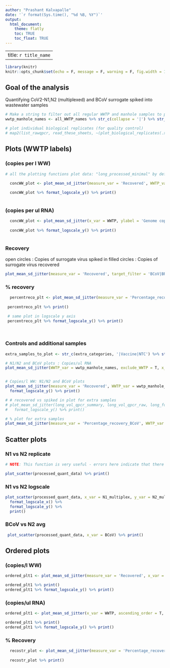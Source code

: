 ```yaml
---
author: "Prashant Kalvapalle"
date: '`r format(Sys.time(), "%d %B, %Y")`'
output: 
  html_document:
    theme: flatly
    toc: TRUE
    toc_float: TRUE
---
```


---
title: `r title_name`
---

```r
library(knitr)
knitr::opts_chunk$set(echo = F, message = F, warning = F, fig.width = 12, fig.height = 4)

```

## Goal of the analysis

Quantifying CoV2-N1,N2 (multiplexed) and BCoV surrogate spiked into wastewater samples

```r

# Make a string to filter out all regular WWTP and manhole samples to plot separately
wwtp_manhole_names <- all_WWTP_names %>% str_c(collapse = '|') %>% str_c(manhole_samples, sep = '|')

# plot individual biological replicates (for quality control)
# map2(list_rawqpcr, read_these_sheets, ~(plot_biological_replicates(.x, title_text = .y)))

```


## Plots (WWTP labels)

### (copies per l WW)

```r
# all the plotting functions plot data: "long_processed_minimal" by default

  concWW_plot <- plot_mean_sd_jitter(measure_var = 'Recovered', WWTP_var = wwtp_manhole_names, x_var = WWTP, ylabel = 'Genome copies/l Wastewater') 
  
  concWW_plot %>% format_logscale_y() %>% print()
  
```


### (copies per ul RNA)

```r

  concWW_plot <- plot_mean_sd_jitter(x_var = WWTP, ylabel = 'Genome copies/ul RNA') 
  
  concWW_plot %>% format_logscale_y() %>% print()
  
```


### Recovery

open circles : Copies of surrogate virus spiked in
filled circles : Copies of surrogate virus recovered

```r

plot_mean_sd_jitter(measure_var = 'Recovered', target_filter = 'BCoV|BRSV', x_var = WWTP, ylabel = 'Genome copies/l Wastewater') %>%  format_logscale_y() %>% print()

```

### % recovery

```r


  percentreco_plt <- plot_mean_sd_jitter(measure_var = 'Percentage_recovery_BCoV', target_filter = 'BCoV|BRSV', x_var = WWTP, ylabel = 'Percentage recovery of surrogate virus') 
  
 percentreco_plt %>% print()

 # same plot in logscale y axis  
 percentreco_plt %>% format_logscale_y() %>% print()
  
  
```

### Controls and additional samples

```r

extra_samples_to_plot <- str_c(extra_categories, '|Vaccine|NTC') %>% str_remove('\\|Std|Std\\|')

# N1/N2 and BCoV plots : Copies/ul RNA
plot_mean_sd_jitter(WWTP_var = wwtp_manhole_names, exclude_WWTP = T, x_var = WWTP) %>% format_logscale_y() %>% print()


# Copies/l WW: N1/N2 and BCoV plots
plot_mean_sd_jitter(measure_var = 'Recovered', WWTP_var = wwtp_manhole_names, exclude_WWTP = T, x_var = WWTP, ylabel = 'Genome copies/l Wastewater') %>% 
  format_logscale_y() %>% print()

# # recovered vs spiked in plot for extra samples
# plot_mean_sd_jitter(long_vol_qpcr_summary, long_vol_qpcr_raw, long_format = T, measure_var = 'Recovered', sample_var = extra_samples_to_plot, exclude_sample = F, x_var = WWTP, ylabel = 'Genome copies/l Wastewater') %>%
#   format_logscale_y() %>% print()

# % plot for extra samples
plot_mean_sd_jitter(measure_var = 'Percentage_recovery_BCoV', WWTP_var = wwtp_manhole_names, exclude_WWTP = T, target_filter = 'BCoV|BRSV', x_var = WWTP, ylabel = 'Percentage recovery of surrogate virus') %>% print()

```


## Scatter plots

### N1 vs N2 replicate

```r

# NOTE: This function is very useful - errors here indicate that there are overlapping labels in the data: Check the sample naming sheet first thing

plot_scatter(processed_quant_data) %>% print()

```

### N1 vs N2 logscale

```r

plot_scatter(processed_quant_data, x_var = N1_multiplex, y_var = N2_multiplex) %>% 
  format_logscale_x() %>% 
  format_logscale_y() %>% 
  print()

```

### BCoV vs N2 avg

```r

 plot_scatter(processed_quant_data, x_var = BCoV) %>% print()

```

## Ordered plots

### (copies/l WW)

```r

ordered_plt1 <- plot_mean_sd_jitter(measure_var = 'Recovered', x_var = WWTP, ascending_order = T, ylabel = 'Genome copies/l Wastewater')

ordered_plt1 %>% print()
ordered_plt1 %>% format_logscale_y() %>% print()

```

### (copies/ul RNA)

```r

ordered_plt1 <- plot_mean_sd_jitter(x_var = WWTP, ascending_order = T, ylabel = 'Genome copies/ul RNA')

ordered_plt1 %>% print()
ordered_plt1 %>% format_logscale_y() %>% print()

```

### % Recovery

```r

  recostr_plot <- plot_mean_sd_jitter(measure_var = 'Percentage_recovery_BCoV', x_var = WWTP, ascending_order = T, ylabel = 'Percentage recovery of surrogate')
  
  recostr_plot %>% print()

```

